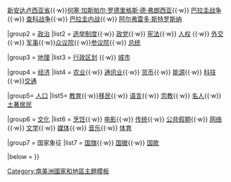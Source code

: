 {{Navbox
|name  = 巴拉圭专题
|title = {{flagicon|Paraguay}} [[巴拉圭]]专题
|liststyle = padding:0.25em 0; line-height:1.4em; <!--otherwise lists can appear to form continuous whole-->
|image = [[Image:Coat of arms of Paraguay.svg|60px|Coat of arms of Paraguay]] <div style="padding-top:1.0em;">[[Image:Flag of Paraguay.svg|border|60px|Flag of Paraguay]]</div>

|group1 = [[巴拉圭历史|历史]]
|list1  = [[瓜拉尼人]]{{·w}} [[新安达卢西亚省]]{{·w}}[[何塞·加斯帕尔·罗德里格斯·德·弗朗西亚]]{{·w}} [[巴拉圭战争]]{{·w}} [[查科战争]]{{·w}} [[巴拉圭内战]]{{·w}} [[阿尔弗雷多·斯特罗斯纳]]{{nowrap end}}

|group2 = [[巴拉圭政治|政治]]
|list2  = [[巴拉圭选举制度|选举制度]]{{·w}} [[巴拉圭政党列表|政党]]{{·w}} [[巴拉圭宪法|宪法]]{{·w}} [[巴拉圭人权|人权]] {{·w}} [[巴拉圭外交|外交]]{{·w}} [[巴拉圭军事|军事]]{{·w}}[[巴拉圭众议院|众议院]]{{·w}}[[巴拉圭参议院|参议院]]{{·w}} [[巴拉圭总统|总统]]{{nowrap end}}
 
|group3 = [[巴拉圭地理|地理]]
|list3  = {{nowrap begin}} [[巴拉圭行政区划|行政区划]] {{·w}} [[巴拉圭城市列表|城市]]{{nowrap end}}

|group4 = [[巴拉圭经济|经济]]
|list4  = {{nowrap begin}} [[巴拉圭农业|农业]]{{·w}} [[巴拉圭通讯业|通讯业]]{{·w}} [[巴拉圭瓜拉尼|货币]]{{·w}} [[巴拉圭能源政策|能源]]{{·w}} [[巴拉圭科技|科技]]{{·w}}[[巴拉圭交通|交通]]{{nowrap end}}

|group5= [[巴拉圭人口统计|人口]]
|list5= {{nowrap begin}} [[巴拉圭教育|教育]]{{·w}}[[巴拉圭移民|移民]]{{·w}} [[巴拉圭语言|语言]]{{·w}} [[巴拉圭宗教|宗教]]{{·w}} [[巴拉圭人列表|名人]]{{·w}} [[巴拉圭土著居民|土著居民]] {{nowrap end}}

|group6 = [[巴拉圭文化|文化]]
|list6  = {{nowrap begin}} [[巴拉圭烹饪|烹饪]]{{·w}} [[巴拉圭电影|电影]]{{·w}} [[巴拉圭传统|传统]]{{·w}} [[巴拉圭公共假期|公共假期]]{{·w}} [[.py|网络]]{{·w}} [[巴拉圭文学|文学]]{{·w}} [[巴拉圭媒体|媒体]]{{·w}} [[巴拉圭音乐|音乐]]{{·w}} [[巴拉圭体育|体育]]{{nowrap end}}

|group7 = 国家象征
|list7  = {{nowrap begin}} [[巴拉圭国旗|国旗]]{{·w}} [[巴拉圭国徽|国徽]]{{·w}} [[巴拉圭国歌|国歌]]{{nowrap end}}

|below =  
}}<noinclude>
[[Category:巴拉圭模板| ]]
[[Category:南美洲國家和地區主題模板‎]]
</noinclude>